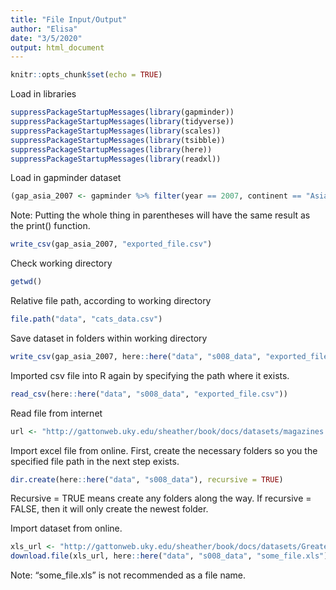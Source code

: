 ```yaml
---
title: "File Input/Output"
author: "Elisa"
date: "3/5/2020"
output: html_document
---
```


```r
knitr::opts_chunk$set(echo = TRUE)
```

Load in libraries
```r
suppressPackageStartupMessages(library(gapminder))
suppressPackageStartupMessages(library(tidyverse))
suppressPackageStartupMessages(library(scales))
suppressPackageStartupMessages(library(tsibble))
suppressPackageStartupMessages(library(here))
suppressPackageStartupMessages(library(readxl))
```

Load in gapminder dataset
```r
(gap_asia_2007 <- gapminder %>% filter(year == 2007, continent == "Asia"))
```
Note: Putting the whole thing in parentheses will have the same result as the print() function.

```r
write_csv(gap_asia_2007, "exported_file.csv")
```

Check working directory
```r
getwd()
```

Relative file path, according to working directory
```r
file.path("data", "cats_data.csv")
```

Save dataset in folders within working directory
```r
write_csv(gap_asia_2007, here::here("data", "s008_data", "exported_file.csv"))
```

Imported csv file into R again by specifying the path where it exists.
```r
read_csv(here::here("data", "s008_data", "exported_file.csv"))
```

Read file from internet
```r
url <- "http://gattonweb.uky.edu/sheather/book/docs/datasets/magazines.csv"
```

Import excel file from online. First, create the necessary folders so you the specified file path in the next step exists.
```r
dir.create(here::here("data", "s008_data"), recursive = TRUE)
```
Recursive = TRUE means create any folders along the way. If recursive = FALSE, then it will only create the newest folder.

Import dataset from online.
```r
xls_url <- "http://gattonweb.uky.edu/sheather/book/docs/datasets/GreatestGivers.xls"
download.file(xls_url, here::here("data", "s008_data", "some_file.xls"), mode = "wb")
```

Note: "some_file.xls" is not recommended as a file name.

